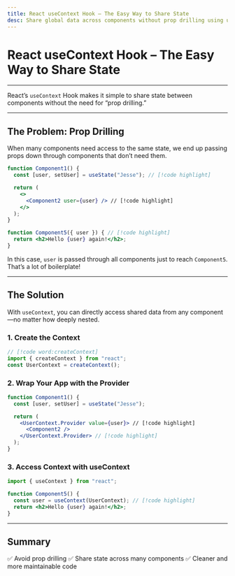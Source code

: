 ```yaml
---
title: React useContext Hook – The Easy Way to Share State
desc: Share global data across components without prop drilling using useContext.
---
```


# React useContext Hook – The Easy Way to Share State

---

React’s `useContext` Hook makes it simple to share state between components without the need for “prop drilling.”

---

## The Problem: Prop Drilling
When many components need access to the same state, we end up passing props down through components that don’t need them.

```jsx
function Component1() {
  const [user, setUser] = useState("Jesse"); // [!code highlight]

  return (
    <>
      <Component2 user={user} /> // [!code highlight]
    </>
  );
}

function Component5({ user }) { // [!code highlight]
  return <h2>Hello {user} again!</h2>;
}
```

In this case, `user` is passed through all components just to reach `Component5`. That’s a lot of boilerplate!

---

## The Solution
With `useContext`, you can directly access shared data from any component—no matter how deeply nested.

### 1. Create the Context
```jsx
// [!code word:createContext]
import { createContext } from "react";
const UserContext = createContext();
```

### 2. Wrap Your App with the Provider
```jsx
function Component1() {
  const [user, setUser] = useState("Jesse");

  return (
    <UserContext.Provider value={user}> // [!code highlight]
      <Component2 />
    </UserContext.Provider> // [!code highlight]
  );
}
```

### 3. Access Context with useContext

```jsx
import { useContext } from "react";

function Component5() {
  const user = useContext(UserContext); // [!code highlight]
  return <h2>Hello {user} again!</h2>;
}
```

---

## Summary
✅ Avoid prop drilling
✅ Share state across many components
✅ Cleaner and more maintainable code
